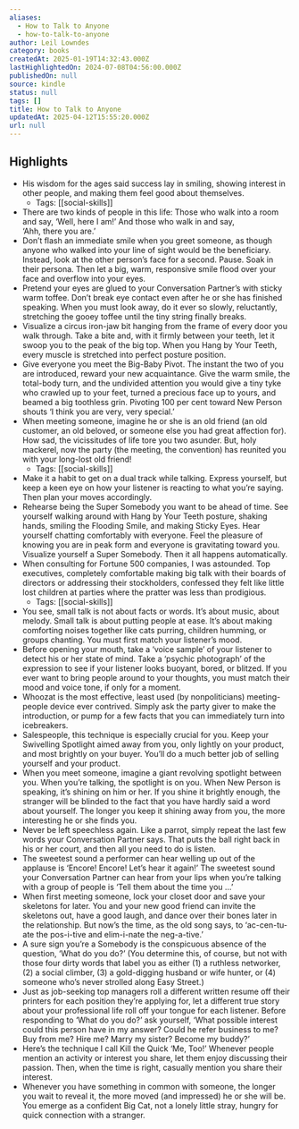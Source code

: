 ```yaml
---
aliases:
  - How to Talk to Anyone
  - how-to-talk-to-anyone
author: Leil Lowndes
category: books
createdAt: 2025-01-19T14:32:43.000Z
lastHighlightedOn: 2024-07-08T04:56:00.000Z
publishedOn: null
source: kindle
status: null
tags: []
title: How to Talk to Anyone
updatedAt: 2025-04-12T15:55:20.000Z
url: null
---
```

## Highlights

- His wisdom for the ages said success lay in smiling, showing interest in other people, and making them feel good about themselves.
    - Tags: [[social-skills]]
- There are two kinds of people in this life: Those who walk into a room and say, ‘Well, here I am!’ And those who walk in and say, ‘Ahh, there you are.’
- Don’t flash an immediate smile when you greet someone, as though anyone who walked into your line of sight would be the beneficiary. Instead, look at the other person’s face for a second. Pause. Soak in their persona. Then let a big, warm, responsive smile flood over your face and overflow into your eyes.
- Pretend your eyes are glued to your Conversation Partner’s with sticky warm toffee. Don’t break eye contact even after he or she has finished speaking. When you must look away, do it ever so slowly, reluctantly, stretching the gooey toffee until the tiny string finally breaks.
- Visualize a circus iron-jaw bit hanging from the frame of every door you walk through. Take a bite and, with it firmly between your teeth, let it swoop you to the peak of the big top. When you Hang by Your Teeth, every muscle is stretched into perfect posture position.
- Give everyone you meet the Big-Baby Pivot. The instant the two of you are introduced, reward your new acquaintance. Give the warm smile, the total-body turn, and the undivided attention you would give a tiny tyke who crawled up to your feet, turned a precious face up to yours, and beamed a big toothless grin. Pivoting 100 per cent toward New Person shouts ‘I think you are very, very special.’
- When meeting someone, imagine he or she is an old friend (an old customer, an old beloved, or someone else you had great affection for). How sad, the vicissitudes of life tore you two asunder. But, holy mackerel, now the party (the meeting, the convention) has reunited you with your long-lost old friend!
    - Tags: [[social-skills]]
- Make it a habit to get on a dual track while talking. Express yourself, but keep a keen eye on how your listener is reacting to what you’re saying. Then plan your moves accordingly.
- Rehearse being the Super Somebody you want to be ahead of time. See yourself walking around with Hang by Your Teeth posture, shaking hands, smiling the Flooding Smile, and making Sticky Eyes. Hear yourself chatting comfortably with everyone. Feel the pleasure of knowing you are in peak form and everyone is gravitating toward you. Visualize yourself a Super Somebody. Then it all happens automatically.
- When consulting for Fortune 500 companies, I was astounded. Top executives, completely comfortable making big talk with their boards of directors or addressing their stockholders, confessed they felt like little lost children at parties where the pratter was less than prodigious.
    - Tags: [[social-skills]]
- You see, small talk is not about facts or words. It’s about music, about melody. Small talk is about putting people at ease. It’s about making comforting noises together like cats purring, children humming, or groups chanting. You must first match your listener’s mood.
- Before opening your mouth, take a ‘voice sample’ of your listener to detect his or her state of mind. Take a ‘psychic photograph’ of the expression to see if your listener looks buoyant, bored, or blitzed. If you ever want to bring people around to your thoughts, you must match their mood and voice tone, if only for a moment.
- Whoozat is the most effective, least used (by nonpoliticians) meeting-people device ever contrived. Simply ask the party giver to make the introduction, or pump for a few facts that you can immediately turn into icebreakers.
- Salespeople, this technique is especially crucial for you. Keep your Swivelling Spotlight aimed away from you, only lightly on your product, and most brightly on your buyer. You’ll do a much better job of selling yourself and your product.
- When you meet someone, imagine a giant revolving spotlight between you. When you’re talking, the spotlight is on you. When New Person is speaking, it’s shining on him or her. If you shine it brightly enough, the stranger will be blinded to the fact that you have hardly said a word about yourself. The longer you keep it shining away from you, the more interesting he or she finds you.
- Never be left speechless again. Like a parrot, simply repeat the last few words your Conversation Partner says. That puts the ball right back in his or her court, and then all you need to do is listen.
- The sweetest sound a performer can hear welling up out of the applause is ‘Encore! Encore! Let’s hear it again!’ The sweetest sound your Conversation Partner can hear from your lips when you’re talking with a group of people is ‘Tell them about the time you …’
- When first meeting someone, lock your closet door and save your skeletons for later. You and your new good friend can invite the skeletons out, have a good laugh, and dance over their bones later in the relationship. But now’s the time, as the old song says, to ‘ac-cen-tu-ate the pos-i-tive and elim-i-nate the neg-a-tive.’
- A sure sign you’re a Somebody is the conspicuous absence of the question, ‘What do you do?’ (You determine this, of course, but not with those four dirty words that label you as either (1) a ruthless networker, (2) a social climber, (3) a gold-digging husband or wife hunter, or (4) someone who’s never strolled along Easy Street.)
- Just as job-seeking top managers roll a different written resume off their printers for each position they’re applying for, let a different true story about your professional life roll off your tongue for each listener. Before responding to ‘What do you do?’ ask yourself, ‘What possible interest could this person have in my answer? Could he refer business to me? Buy from me? Hire me? Marry my sister? Become my buddy?’
- Here’s the technique I call Kill the Quick ‘Me, Too!’ Whenever people mention an activity or interest you share, let them enjoy discussing their passion. Then, when the time is right, casually mention you share their interest.
- Whenever you have something in common with someone, the longer you wait to reveal it, the more moved (and impressed) he or she will be. You emerge as a confident Big Cat, not a lonely little stray, hungry for quick connection with a stranger.
